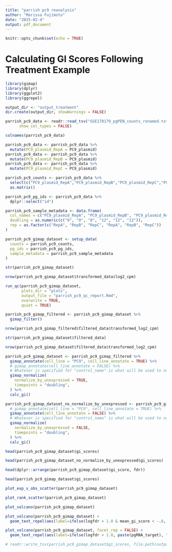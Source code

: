 ```yaml
---
title: "parrish pc9 reanalysis"
author: "Marissa Fujimoto"
date: "2025-02-4"
output: pdf_document
---
```


```r
knitr::opts_chunk$set(echo = TRUE)
```

# Calculating GI Scores Following Treatment Example

```r
library(gimap)
library(dplyr)
library(ggplot2)
library(ggrepel)
```

```r
output_dir <- "output_treatment"
dir.create(output_dir, showWarnings = FALSE)
```

```r
parrish_pc9_data <- readr::read_tsv("GSE178179_pgPEN_counts_renamed.txt",
      show_col_types = FALSE)
```

```r
colnames(parrish_pc9_data)
```

```r
parrish_pc9_data <- parrish_pc9_data %>% 
  mutate(PC9_plasmid_RepA = PC9_plasmid)
parrish_pc9_data <- parrish_pc9_data %>% 
  mutate(PC9_plasmid_RepB = PC9_plasmid)
parrish_pc9_data <- parrish_pc9_data %>% 
  mutate(PC9_plasmid_RepC = PC9_plasmid)
```

```r
parrish_pc9_counts <- parrish_pc9_data %>%
  select(c("PC9_plasmid_RepA","PC9_plasmid_RepB","PC9_plasmid_RepC","PC9_LTP_RepA", "PC9_LTP_RepB", "PC9_LTP_RepC")) %>%
  as.matrix()
```

```r
parrish_pc9_pg_ids <- parrish_pc9_data %>%
  dplyr::select("id")
```

```r
parrish_pc9_sample_metadata <- data.frame(
  col_names = c("PC9_plasmid_RepA", "PC9_plasmid_RepB", "PC9_plasmid_RepC", "PC9_LTP_RepA", "PC9_LTP_RepB", "PC9_LTP_RepC"),
  doubling = as.numeric(c("0", "0", "0", "12", "12", "12")),
  rep = as.factor(c("RepA", "RepB", "RepC", "RepA", "RepB", "RepC"))
)
```

```r
parrish_pc9_gimap_dataset <- setup_data(
  counts = parrish_pc9_counts,
  pg_ids = parrish_pc9_pg_ids,
  sample_metadata = parrish_pc9_sample_metadata
)
```

```r
str(parrish_pc9_gimap_dataset)
```

```r
nrow(parrish_pc9_gimap_dataset$transformed_data$log2_cpm)
```

```r
run_qc(parrish_pc9_gimap_dataset,
       plots_dir = "plots",
       output_file = "parrish_pc9_qc_report.Rmd",
       overwrite = TRUE,
       quiet = TRUE)
```

```r
parrish_pc9_gimap_filtered <- parrish_pc9_gimap_dataset %>%
  gimap_filter()
```

```r
nrow(parrish_pc9_gimap_filtered$filtered_data$transformed_log2_cpm)
```

```r
str(parrish_pc9_gimap_dataset$filtered_data)
```

```r
nrow(parrish_pc9_gimap_dataset$filtered_data$transformed_log2_cpm)
```

```r
parrish_pc9_gimap_dataset <- parrish_pc9_gimap_filtered %>%
  gimap_annotate(cell_line = "PC9", cell_line_annotate = TRUE) %>%
  # gimap_annotate(cell_line_annotate = FALSE) %>%
  # Whatever is specified for "control_name" is what will be used to normalize other data points
  gimap_normalize(
    normalize_by_unexpressed = TRUE,
    timepoints = "doubling",
  ) %>%
  calc_gi()
```
```r
parrish_pc9_gimap_dataset_no_normalize_by_unexpressed <- parrish_pc9_gimap_filtered %>%
  # gimap_annotate(cell_line = "PC9", cell_line_annotate = TRUE) %>%
  gimap_annotate(cell_line_annotate = FALSE) %>%
  # Whatever is specified for "control_name" is what will be used to normalize other data points
  gimap_normalize(
    normalize_by_unexpressed = FALSE,
    timepoints = "doubling",
  ) %>%
  calc_gi()
```

```r
head(parrish_pc9_gimap_dataset$gi_scores)
```

```r
head(parrish_pc9_gimap_dataset_no_normalize_by_unexpressed$gi_scores)
```

```r
head(dplyr::arrange(parrish_pc9_gimap_dataset$gi_score, fdr))
```

```r
head(parrish_pc9_gimap_dataset$gi_scores)
```

```r
plot_exp_v_obs_scatter(parrish_pc9_gimap_dataset)
```

```r
plot_rank_scatter(parrish_pc9_gimap_dataset)
```

```r
plot_volcano(parrish_pc9_gimap_dataset)
```

```r
plot_volcano(parrish_pc9_gimap_dataset) +
  geom_text_repel(aes(label=ifelse(logfdr > 1.0 & mean_gi_score < -.8, paste(pgRNA_target), "")), size=1.8, max.overlaps = 100)
```

```r
plot_volcano(parrish_pc9_gimap_dataset, facet_rep = FALSE) +
  geom_text_repel(aes(label=ifelse(logfdr > 1.0, paste(pgRNA_target), "")), size=1.8, max.overlaps = 100)
```

```r
# readr::write_tsv(parrish_pc9_gimap_dataset$gi_scores, file.path(output_dir, "gi_scores_parrish_pc9_gimap_plasmid.tsv"))
```
